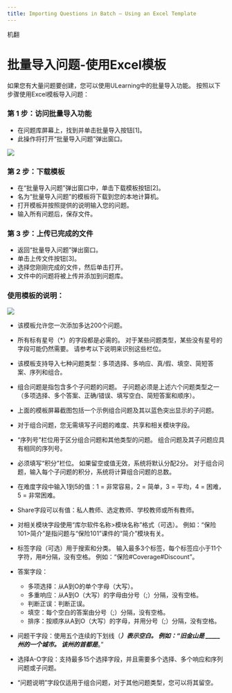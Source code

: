 ```yaml
---
title: Importing Questions in Batch – Using an Excel Template
---
```


机翻

# 批量导入问题-使用Excel模板 
 
 如果您有大量问题要创建，您可以使用ULearning中的批量导入功能。 按照以下步骤使用Excel模板导入问题： 
 
 ### 第 1 步：访问批量导入功能 
 
 - 在问题库屏幕上，找到并单击批量导入按钮[1]。 
 - 此操作将打开“批量导入问题”弹出窗口。 
 
 ![](/img/utest/teacher/question05.png)

 ### 第 2 步：下载模板 
 
 - 在“批量导入问题”弹出窗口中，单击下载模板按钮[2]。 
 - 名为“批量导入问题”的模板将下载到您的本地计算机。 
 - 打开模板并按照提供的说明输入您的问题。 
 - 输入所有问题后，保存文件。 
 
 ### 第 3 步：上传已完成的文件 
 
 - 返回“批量导入问题”弹出窗口。 
 - 单击上传文件按钮[3]。 
 - 选择您刚刚完成的文件，然后单击打开。 
 - 文件中的问题将被上传并添加到问题库。 
 
 ### 使用模板的说明： 
 
 ![](/img/utest/teacher/question06.png)
 
 - 该模板允许您一次添加多达200个问题。 
 - 所有标有星号（*）的字段都是必需的。 对于某些问题类型，某些没有星号的字段可能仍然需要。 请参考以下说明来识别这些栏位。 
 - 该模板支持导入七种问题类型：多项选择、多响应、真/假、填空、简短答案、序列和组合。 
 
 - 组合问题是指包含多个子问题的问题。 子问题必须是上述六个问题类型之一（多项选择、多个答案、正确/错误、填写空白、简短答案和顺序）。 
 - 上面的模板屏幕截图包括一个示例组合问题及其以蓝色突出显示的子问题。 
 - 对于组合问题，您无需填写子问题的难度、共享和相关模块字段。 
 - “序列号”栏位用于区分组合问题和其他类型的问题。 组合问题及其子问题应具有相同的序列号。 
 - 必须填写“积分”栏位。 如果留空或值无效，系统将默认分配2分。 对于组合问题，输入每个子问题的积分，系统将计算组合问题的总数。 
 - 在难度字段中输入1到5的值：1 = 非常容易，2 = 简单，3 = 平均，4 = 困难，5 = 非常困难。 
 - Share字段可以有值：私人教师、选定教师、学校教师或所有教师。 
 - 对相关模块字段使用“库尔软件名称>模块名称”格式（可选）。 例如：“保险101>简介”是指问题与“保险101”课件的“简介”模块有关。 
 - 标签字段（可选）用于搜索和分类。 输入最多3个标签，每个标签应小于11个字符，用#分隔，没有空格。 例如：“保险#Coverage#Discount”。 
 - 答案字段： 
     - 多项选择：从A到O的单个字母（大写）。 
     - 多重响应：从A到O（大写）的字母由分号（;）分隔，没有空格。 
     - 判断正误：判断正误。 
     - 填空：每个空白的答案由分号（;）分隔，没有空格。 
     - 排序：按顺序从A到O（大写）的字母，并用分号（;）分隔，没有空格。 
 - 问题干字段：使用五个连续的下划线（_____）表示空白。 例如：“旧金山是 _____ 州的一个城市。 该州的首都是_____。” 
 - 选择A-O字段：支持最多15个选择字段，并且需要多个选择、多个响应和序列问题或子问题。 
 - “问题说明”字段仅适用于组合问题，对于其他问题类型，您可以将其留空。
